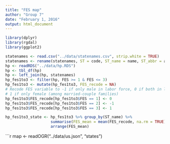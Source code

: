 ```yaml
---
title: "FES map"
author: "Group 7"
date: "February 1, 2016"
output: html_document
---
```

```r
library(dplyr)
library(rgdal)
library(ggplot2)
```

```r
statenames <- read.csv("../data/statenames.csv", strip.white = TRUE)
statenames <- rename(statenames, ST = code, ST_name = name, ST_abbr = abbr)
hp <- readRDS("../data/hp.RDS")
hp <- tbl_df(hp)
hp <- left_join(hp, statenames)
hp_fes1to3 <- filter(hp, FES >= 1 & FES <= 3)
hp_fes1to3 <- mutate(hp_fes1to3, FES_recode = NA)
# Recode FES variable to -1 if only male in labor force, 0 if both in labor force, 
# 1 if only female (among married-couple families)
hp_fes1to3$FES_recode[hp_fes1to3$FES == 1] <- 0
hp_fes1to3$FES_recode[hp_fes1to3$FES == 2] <- -1
hp_fes1to3$FES_recode[hp_fes1to3$FES == 3] <- 1

hp_fes1to3_state <- hp_fes1to3 %>% group_by(ST_name) %>% 
                    summarise(FES_mean = mean(FES_recode, na.rm = TRUE)) %>% 
                    arrange(FES_mean)
```

```r
map <- readOGR("../data/us.json", "states")
